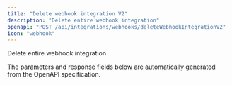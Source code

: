 ```yaml
---
title: "Delete webhook integration V2"
description: "Delete entire webhook integration"
openapi: "POST /api/integrations/webhooks/deleteWebhookIntegrationV2"
icon: "webhook"
---
```


Delete entire webhook integration

<Note>
The parameters and response fields below are automatically generated from the OpenAPI specification.
</Note>

